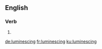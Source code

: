 ==English==

===Verb===
{{head|en|present participle}}

# {{present participle of|luminesce|lang=en}}

[[de:luminescing]]
[[fr:luminescing]]
[[ku:luminescing]]